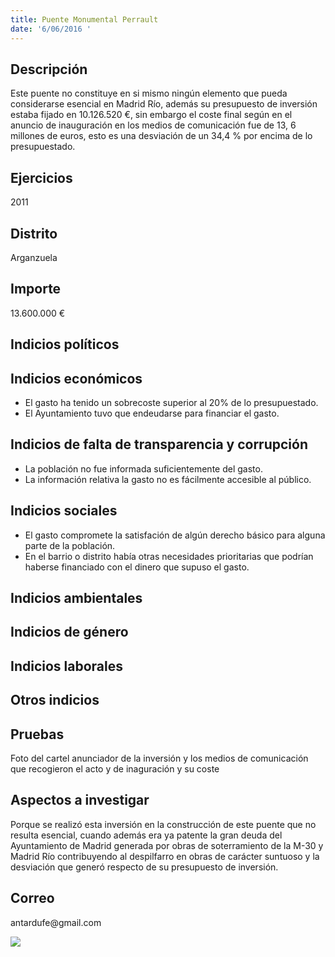 ```yaml
---
title: Puente Monumental Perrault
date: '6/06/2016 '
---
```



## Descripción
Este puente no constituye en si mismo ningún elemento que pueda considerarse esencial en Madrid Río, además su presupuesto de inversión estaba fijado en 10.126.520 €, sin embargo el coste final según en el anuncio de inauguración en los medios de comunicación fue de 13, 6 millones de euros, esto es una desviación de un 34,4 % por encima de lo presupuestado.


## Ejercicios
2011


## Distrito
Arganzuela


## Importe
 13.600.000 €


## Indicios políticos



## Indicios económicos
- El gasto ha tenido un sobrecoste superior al 20% de lo presupuestado.
- El Ayuntamiento tuvo que endeudarse para financiar el gasto.


## Indicios de falta de transparencia y corrupción
- La población no fue informada suficientemente del gasto.
- La información relativa la gasto no es fácilmente accesible al público.


## Indicios sociales
- El gasto compromete la satisfación de algún derecho básico para alguna parte de la población.
- En el barrio o distrito había otras necesidades prioritarias que podrían haberse financiado con el dinero que supuso el gasto.


## Indicios ambientales



## Indicios de género



## Indicios laborales



## Otros indicios



## Pruebas
Foto del cartel anunciador de la inversión y los medios de comunicación que recogieron el acto y de inaguración y su coste


## Aspectos a investigar
Porque se realizó esta inversión en la construcción de este puente que no resulta esencial, cuando además era ya patente la gran deuda del Ayuntamiento de Madrid generada por obras de soterramiento de la M-30 y Madrid Río contribuyendo al despilfarro en obras de carácter suntuoso y la desviación que generó respecto de su presupuesto de inversión.


## Correo
antardufe@gmail.com


<img src="img/puente-monumental-perrault-1.jpg"> <br/>
